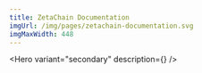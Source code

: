 ```yaml
---
title: ZetaChain Documentation
imgUrl: /img/pages/zetachain-documentation.svg
imgMaxWidth: 448
---
```



<Hero variant="secondary" description={<HomeHeroDescription />} />

<div className="flex flex-col gap-20 sm:gap-[120px]">
  <ArticleNavigation
    title="Get Started"
    description="Dive into the basics of ZetaChain"
    articles={[
      {
        title: "What is ZetaChain?",
        description: "Learn about the unparalleled blockchain enabling omnichain.",
        href: "about/zetachain",
        read: {
          time: "5 min",
          type: "Beginner",
        },
      },
      {
        title: "Install the CLI",
        description: "Learn how to install a tool that allows you to interact with the ZetaChain network.",
        href: "developers/cli/setup",
        read: {
          time: "5 min",
          type: "Beginner",
        },
      },
      {
        title: "Smart Contract Templates",
        description: "Short description about this article that is at a maximum three lines.",
        href: "about/zetachain",
        read: {
          time: "5 min",
          type: "Beginner",
        },
      },
      {
        title: "Omnichain Contracts",
        description: "Short description about this article that is at a maximum three lines.",
        href: "about/zetachain",
        read: {
          time: "5 min",
          type: "Beginner",
        },
      },
      {
        title: "Cross-chain Messaging",
        description: "Short description about this article that is at a maximum three lines.",
        href: "about/zetachain",
        read: {
          time: "5 min",
          type: "Beginner",
        },
      },
    ]}
  />
  <CommunitySupport title="Get Support" />
</div>
